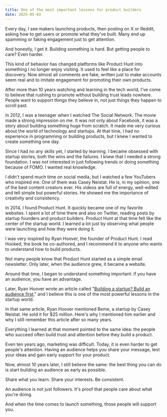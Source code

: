 ```yaml
---
title: One of the most important lessons for product builders
date: 2025-05-03
---
```

Every day, I see makers launching products, then posting on X or Reddit, asking how to get users or promote what they've built. Many end up spamming or faking engagement just to get attention.

And honestly, I get it. Building something is hard. But getting people to care? Even harder.

This kind of behavior has changed platforms like Product Hunt into something I no longer enjoy visiting. It used to feel like a place for discovery. Now almost all comments are fake, written just to make accounts seem real and to imitate engagement for promoting their own products.

After more than 10 years watching and learning in the tech world, I've come to believe that rushing to promote without building trust leads nowhere. People want to support things they believe in, not just things they happen to scroll past.

In 2012, I was a teenager when I watched The Social Network. The movie made a strong impression on me. It was not only about Facebook, it was a story about building something huge from scratch. It made me very curious about the world of technology and startups. At that time, I had no experience in programming or building products, but I knew I wanted to create something one day.

Since I had no any skills yet, I started by learning. I became obsessed with startup stories, both the wins and the failures. I knew that I needed a strong foundation. I was not interested in just following trends or doing something because of FOMO. I wanted real knowledge.

I didn't spend much time on social media, but I watched a few YouTubers who inspired me. One of them was Casey Neistat. He is, in my opinion, one of the best content creators ever. His videos are full of energy, well-edited and tell simple but powerful stories. He showed me the importance of creativity and consistency.

In 2014, I found Product Hunt. It quickly became one of my favorite websites. I spent a lot of time there and also on Twitter, reading posts by startup founders and product builders. Product Hunt at that time felt like the center of the startup world. I learned a lot just by observing what people were launching and how they were doing it.

I was very inspired by Ryan Hoover, the founder of Product Hunt. I read Hooked, the book he co-authored, and I recommend it to anyone who wants to understand how to build products.

Not many people know that Product Hunt started as a simple email newsletter. Only later, when the audience grew, it became a website.

Around that time, I began to understand something important: if you have an audience, you have an advantage.

Later, Ryan Hoover wrote an article called "[Building a startup? Build an audience first.](https://medium.com/@rrhoover/building-a-startup-build-an-audience-first-9fbba4f1fa15)" and I believe this is one of the most powerful lessons in the startup world.

In that same article, Ryan Hoover mentioned Beme, a startup by Casey Neistat. He sold it for $25 million. Here's why I mentioned him earlier and why I still remember this article after so many years.

Everything I learned at that moment pointed to the same idea: the people who succeed often build trust and attention before they build a product.

Even ten years ago, marketing was difficult. Today, it is even harder to get people's attention. Having an audience helps you share your message, test your ideas and gain early support for your product.

Now, almost 10 years later, I still believe the same: the best thing you can do is start building an audience as early as possible.

Share what you learn. Share your interests. Be consistent.

An audience is not just followers. It's proof that people care about what you're doing.

And when the time comes to launch something, those people will support you.